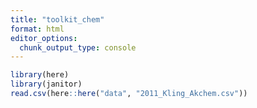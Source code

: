 ```yaml
---
title: "toolkit_chem"
format: html
editor_options: 
  chunk_output_type: console
---
```


```r
library(here)
library(janitor)
read.csv(here::here("data", "2011_Kling_Akchem.csv"))


```

